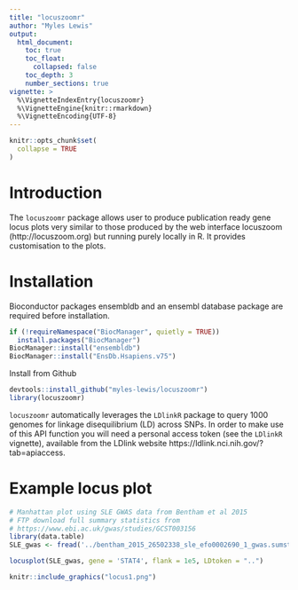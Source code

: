 ```yaml
---
title: "locuszoomr"
author: "Myles Lewis"
output:
  html_document:
    toc: true
    toc_float:
      collapsed: false
    toc_depth: 3
    number_sections: true
vignette: >
  %\VignetteIndexEntry{locuszoomr}
  %\VignetteEngine{knitr::rmarkdown}
  %\VignetteEncoding{UTF-8}
---
```


```r
knitr::opts_chunk$set(
  collapse = TRUE
)
```

# Introduction

The `locuszoomr` package allows user to produce publication ready gene locus 
plots very similar to those produced by the web interface locuszoom 
(http://locuszoom.org) but running purely locally in R. It provides 
customisation to the plots.

# Installation

Bioconductor packages ensembldb and an ensembl database package are required 
before installation.

```r
if (!requireNamespace("BiocManager", quietly = TRUE))
  install.packages("BiocManager")
BiocManager::install("ensembldb")
BiocManager::install("EnsDb.Hsapiens.v75")
```

Install from Github
```r
devtools::install_github("myles-lewis/locuszoomr")
library(locuszoomr)
```

`locuszoomr` automatically leverages the `LDlinkR` package to query 1000 genomes 
for linkage disequilibrium (LD) across SNPs. In order to make use of this API
function you will need a personal access token (see the `LDlinkR` vignette), 
available from the LDlink website https://ldlink.nci.nih.gov/?tab=apiaccess.

# Example locus plot

```r
# Manhattan plot using SLE GWAS data from Bentham et al 2015
# FTP download full summary statistics from
# https://www.ebi.ac.uk/gwas/studies/GCST003156
library(data.table)
SLE_gwas <- fread('../bentham_2015_26502338_sle_efo0002690_1_gwas.sumstats.tsv')

locusplot(SLE_gwas, gene = 'STAT4', flank = 1e5, LDtoken = "..")
```

```r
knitr::include_graphics("locus1.png")
```
